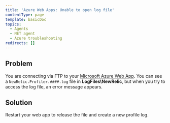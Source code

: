 ```yaml
---
title: 'Azure Web Apps: Unable to open log file'
contentType: page
template: basicDoc
topics:
  - Agents
  - NET agent
  - Azure troubleshooting
redirects: []
---
```


## Problem

You are connecting via FTP to your [Microsoft Azure Web App](/docs/agents/net-agent/azure-installation/install-app-azure-web-apps). You can see a `NewRelic.Profiler.####.log` file in **LogFiles\\NewRelic**, but when you try to access the log file, an error message appears.

## Solution

Restart your web app to release the file and create a new profile log.
